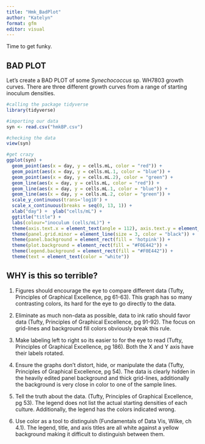 ```yaml
---
title: "Hmk_BadPlot"
author: "Katelyn"
format: gfm
editor: visual
---
```


Time to get funky.

## BAD PLOT

Let's create a BAD PLOT of some *Synechococcus* sp. WH7803 growth curves. There are three different growth curves from a range of starting inoculum densities.

```r

#calling the package tidyverse
library(tidyverse)

#importing our data
syn <- read.csv("hmkBP.csv")

#checking the data 
view(syn)

#get crazy 
ggplot(syn) +
  geom_point(aes(x = day, y = cells.mL, color = "red")) +
  geom_point(aes(x = day, y = cells.mL.1, color = "blue")) +
  geom_point(aes(x = day, y = cells.mL.2), color = "green") +
  geom_line(aes(x = day, y = cells.mL, color = "red")) +
  geom_line(aes(x = day, y = cells.mL.1, color = "blue")) +
  geom_line(aes(x = day, y = cells.mL.2, color = "green")) +
  scale_y_continuous(trans='log10') +
  scale_x_continuous(breaks = seq(0, 13, 1)) +
  xlab("day") +  ylab("cells/mL") +
  ggtitle("title") + 
  labs(colour="inoculum (cells/mL)") +
  theme(axis.text.x = element_text(angle = 112), axis.text.y = element_text(angle = 180)) +
  theme(panel.grid.minor = element_line(size = 3, color = "black")) +
  theme(panel.background = element_rect(fill = 'hotpink')) +
  theme(plot.background = element_rect(fill = "#F0E442")) +
  theme(legend.background = element_rect(fill = "#F0E442")) +
  theme(text = element_text(color = "white"))

```

## WHY is this so terrible?

1.  Figures should encourage the eye to compare different data (Tufty, Principles of Graphical Excellence, pg 61-63). This graph has so many contrasting colors, its hard for the eye to go directly to the data.

2.  Eliminate as much non-data as possible, data to ink ratio should favor data (Tufty, Principles of Graphical Excellence, pg 91-92). The focus on grid-lines and background fill colors obviously break this rule.

3.  Make labeling left to right so its easier to for the eye to read (Tufty, Principles of Graphical Excellence, pg 186). Both the X and Y axis have their labels rotated.

4.  Ensure the graphs don't distort, hide, or manipulate the data (Tufty, Principles of Graphical Excellence, pg 54). The data is clearly hidden in the heavily edited panel background and thick grid-lines, additionally the background is very close in color to one of the sample lines.

5.  Tell the truth about the data. (Tufty, Principles of Graphical Excellence, pg 53). The legend does not list the actual starting densities of each culture. Additionally, the legend has the colors indicated wrong.

6.  Use color as a tool to distinguish (Fundamentals of Data Vis, Wilke, ch 4.1). The legend, title, and axis titles are all white against a yellow background making it difficult to distinguish between them.
